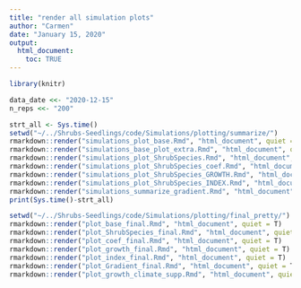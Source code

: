 ```yaml
---
title: "render all simulation plots"
author: "Carmen"
date: "January 15, 2020"
output: 
  html_document:
    toc: TRUE
---
```


```r
library(knitr)
```

```r
data_date <<- "2020-12-15"
n_reps <<- "200"
```

```r
strt_all <- Sys.time()
setwd("~/../Shrubs-Seedlings/code/Simulations/plotting/summarize/")
rmarkdown::render("simulations_plot_base.Rmd", "html_document", quiet = T)
rmarkdown::render("simulations_base_plot_extra.Rmd", "html_document", quiet = T) # this takes a while 
rmarkdown::render("simulations_plot_ShrubSpecies.Rmd", "html_document", quiet = T)
rmarkdown::render("simulations_plot_ShrubSpecies_coef.Rmd", "html_document", quiet = T)
rmarkdown::render("simulations_plot_ShrubSpecies_GROWTH.Rmd", "html_document", quiet = T)
rmarkdown::render("simulations_plot_ShrubSpecies_INDEX.Rmd", "html_document", quiet = T)
rmarkdown::render("simulations_summarize_gradient.Rmd", "html_document", quiet = T)
print(Sys.time()-strt_all)
```

```r
setwd("~/../Shrubs-Seedlings/code/Simulations/plotting/final_pretty/")
rmarkdown::render("plot_base_final.Rmd", "html_document", quiet = T)
rmarkdown::render("plot_ShrubSpecies_final.Rmd", "html_document", quiet = T)
rmarkdown::render("plot_coef_final.Rmd", "html_document", quiet = T)
rmarkdown::render("plot_growth_final.Rmd", "html_document", quiet = T)
rmarkdown::render("plot_index_final.Rmd", "html_document", quiet = T)
rmarkdown::render("plot_Gradient_final.Rmd", "html_document", quiet = T)
rmarkdown::render("plot_growth_climate_supp.Rmd", "html_document", quiet = T)
```

